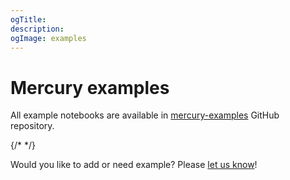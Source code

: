 ```yaml
---
ogTitle:
description:
ogImage: examples
---
```



# Mercury examples

All example notebooks are available in [mercury-examples](https://github.com/mljar/mercury-examples) GitHub repository. 

<Cards>
  <Card icon={messageIcon} title="Hello World" href="/examples/hello-world/"/>
  <Card icon={selectIcon} title="Dynamic widgets" href="/examples/dynamic-widgets/"/>
  <Card icon={calculatorIcon} title="Increment and decrement" href="/examples/increment-decrement/"/>
  <Card icon={websiteIcon} title="Share static notebook" href="/examples/static-website-jupyter-notebook/"/>
  <Card icon={tableIcon} title="Load large dataset" href="/examples/load-large-dataset-jupyter-notebook/"/>
  <Card icon={clickIcon} title="Load on click" href="/examples/load-on-click/"/>
  <Card icon={eyeIcon} title="Show hide code app" href="/examples/show-hide-code-jupyter-notebook/"/>
  <Card icon={uploadIcon} title="File upload" href="/examples/file-upload-jupyter-notebook/" />
  <Card icon={codeDots} title="Display JSON" href="/examples/display-json-jupyter-notebook/" />
  <Card icon={handStopIcon} title="Stop cells execution" href="/examples/stop-cell-execution-jupyter-notebook/" />
  <Card icon={repeatIcon} title="Create widgets in the loop" href="/examples/create-widgets-in-loop/" />
  <Card icon={boxMultiple} title="Pivot Table" href="/examples/pivot-table-jupyter-notebook/" />
  <Card icon={threeD} title="PyDeck" href="/examples/pydeck-jupyter-notebook/" />
  
  {/* <Card icon={barChartIcon}
    title="Matplotlib starter"
    href="/examples/matplotlib-jupyter-notebook/"
  />
  <Card icon={bubbleChartIcon} title="Plotly starter" href="/examples/plotly-jupyter-notebook/" />
  <Card icon={fileAnalyticsIcon}
    title="Pandas DataFrame"
    href="/examples/display-pandas-dataframe-jupyter-notebook/"
  />
  <Card icon={markdownIcon} title="Markdown with variables" href="/examples/markdown-python-variables-jupyter-notebook/" /> */}

</Cards>


Would you like to add or need example? Please [let us know](https://github.com/mljar/mercury-examples/issues/new)!